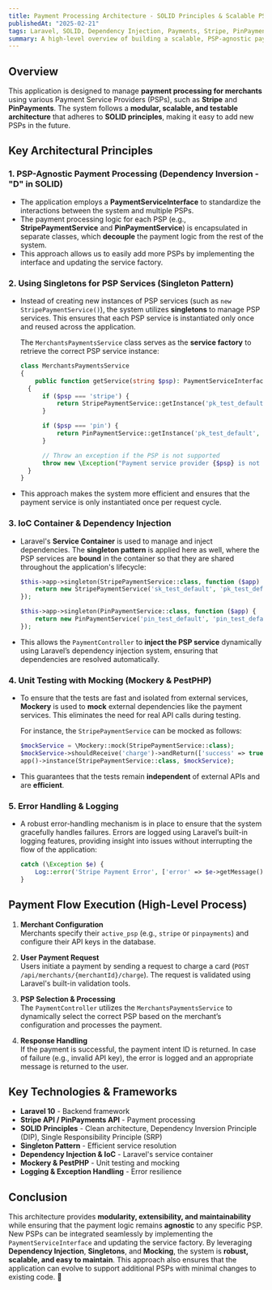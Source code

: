 ```yaml
---
title: Payment Processing Architecture - SOLID Principles & Scalable PSP Integration  
publishedAt: "2025-02-21"  
tags: Laravel, SOLID, Dependency Injection, Payments, Stripe, PinPayments  
summary: A high-level overview of building a scalable, PSP-agnostic payment processing system in Laravel using SOLID principles, Dependency Injection, and Singleton pattern for service management.
---
```


## **Overview**

This application is designed to manage **payment processing for merchants** using various Payment Service Providers (PSPs), such as **Stripe** and **PinPayments**. The system follows a **modular, scalable, and testable architecture** that adheres to **SOLID principles**, making it easy to add new PSPs in the future.

## **Key Architectural Principles**

### **1. PSP-Agnostic Payment Processing (Dependency Inversion - "D" in SOLID)**

- The application employs a **PaymentServiceInterface** to standardize the interactions between the system and multiple PSPs.
- The payment processing logic for each PSP (e.g., **StripePaymentService** and **PinPaymentService**) is encapsulated in separate classes, which **decouple** the payment logic from the rest of the system.
- This approach allows us to easily add more PSPs by implementing the interface and updating the service factory.

### **2. Using Singletons for PSP Services (Singleton Pattern)**

- Instead of creating new instances of PSP services (such as `new StripePaymentService()`), the system utilizes **singletons** to manage PSP services. This ensures that each PSP service is instantiated only once and reused across the application.
  
  The `MerchantsPaymentsService` class serves as the **service factory** to retrieve the correct PSP service instance:

  ```php
  class MerchantsPaymentsService
  {
      public function getService(string $psp): PaymentServiceInterface
    {
        if ($psp === 'stripe') {
            return StripePaymentService::getInstance('pk_test_default', 'sk_test_default');
        }

        if ($psp === 'pin') {
            return PinPaymentService::getInstance('pk_test_default', 'sk_test_default');
        }

        // Throw an exception if the PSP is not supported
        throw new \Exception("Payment service provider {$psp} is not supported.");
    }
  }
  ```

- This approach makes the system more efficient and ensures that the payment service is only instantiated once per request cycle.

### **3. IoC Container & Dependency Injection**

- Laravel's **Service Container** is used to manage and inject dependencies. The **singleton pattern** is applied here as well, where the PSP services are **bound** in the container so that they are shared throughout the application's lifecycle:

  ```php
  $this->app->singleton(StripePaymentService::class, function ($app) {
      return new StripePaymentService('sk_test_default', 'pk_test_default');
  });

  $this->app->singleton(PinPaymentService::class, function ($app) {
      return new PinPaymentService('pin_test_default', 'pin_test_default');
  });
  ```

- This allows the `PaymentController` to **inject the PSP service** dynamically using Laravel’s dependency injection system, ensuring that dependencies are resolved automatically.

### **4. Unit Testing with Mocking (Mockery & PestPHP)**

- To ensure that the tests are fast and isolated from external services, **Mockery** is used to **mock** external dependencies like the payment services. This eliminates the need for real API calls during testing.

  For instance, the `StripePaymentService` can be mocked as follows:

  ```php
  $mockService = \Mockery::mock(StripePaymentService::class);
  $mockService->shouldReceive('charge')->andReturn(['success' => true]);
  app()->instance(StripePaymentService::class, $mockService);
  ```

- This guarantees that the tests remain **independent** of external APIs and are **efficient**.

### **5. Error Handling & Logging**

- A robust error-handling mechanism is in place to ensure that the system gracefully handles failures. Errors are logged using Laravel’s built-in logging features, providing insight into issues without interrupting the flow of the application:

  ```php
  catch (\Exception $e) {
      Log::error('Stripe Payment Error', ['error' => $e->getMessage()]);
  }
  ```

## **Payment Flow Execution (High-Level Process)**

1. **Merchant Configuration**  
   Merchants specify their `active_psp` (e.g., `stripe` or `pinpayments`) and configure their API keys in the database.

2. **User Payment Request**  
   Users initiate a payment by sending a request to charge a card (`POST /api/merchants/{merchantId}/charge`). The request is validated using Laravel's built-in validation tools.

3. **PSP Selection & Processing**  
   The `PaymentController` utilizes the `MerchantsPaymentsService` to dynamically select the correct PSP based on the merchant’s configuration and processes the payment.

4. **Response Handling**  
   If the payment is successful, the payment intent ID is returned. In case of failure (e.g., invalid API key), the error is logged and an appropriate message is returned to the user.

## **Key Technologies & Frameworks**

- **Laravel 10** - Backend framework
- **Stripe API / PinPayments API** - Payment processing
- **SOLID Principles** - Clean architecture, Dependency Inversion Principle (DIP), Single Responsibility Principle (SRP)
- **Singleton Pattern** - Efficient service resolution
- **Dependency Injection & IoC** - Laravel's service container
- **Mockery & PestPHP** - Unit testing and mocking
- **Logging & Exception Handling** - Error resilience

## **Conclusion**

This architecture provides **modularity, extensibility, and maintainability** while ensuring that the payment logic remains **agnostic** to any specific PSP. New PSPs can be integrated seamlessly by implementing the `PaymentServiceInterface` and updating the service factory. By leveraging **Dependency Injection**, **Singletons**, and **Mocking**, the system is **robust, scalable, and easy to maintain**. This approach also ensures that the application can evolve to support additional PSPs with minimal changes to existing code. 🚀